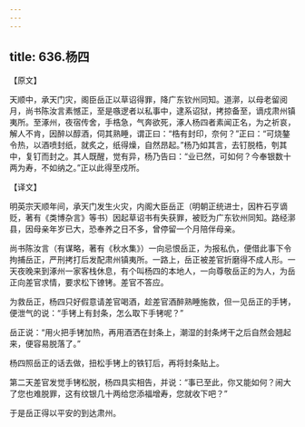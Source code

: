 ```yaml
---
---
---
```

title: 636.杨四
---



【原文】

天顺中，承天门灾，阁臣岳正以草诏得罪，降广东钦州同知。道漷，以母老留阅月，尚书陈汝言素憾正，至是嗾逻者以私事中，逮系诏狱，拷掠备至，谪戍肃州镇夷所。至涿州，夜宿传舍，手梏急，气奔欲死，涿人杨四者素闻正名，为之祈哀，解人不肯，因醉以醇酒，伺其熟睡，谓正曰：“梏有封印，奈何？”正曰：“可烧鏊令热，以酒喷封纸，就炙之，纸得燥，自然昂起。”杨乃如其言，去钉脱梏，刳其中，复钉而封之。其人既醒，觉有异，杨乃告曰：“业已然，可如何？今奉银数十两为寿，不如纳之。”正以此得至戍所。

【译文】

明英宗天顺年间，承天门发生火灾，内阁大臣岳正（明朝正统进士，因杵石亨谪贬，著有《类博杂言》等书）因起草诏书有失获罪，被贬为广东钦州同知。路经漷县，因母亲年岁已大，恐奉养之日不多，曾停留一个月陪伴母亲。

尚书陈汝言（有谋略，著有《秋水集》）一向忌恨岳正，为报私仇，便借此事下令拘捕岳正，严刑拷打后发配肃州镇夷所。一路上，岳正被差官折磨得不成人形。一天夜晚来到涿州一家客栈休息，有个叫杨四的本地人，一向尊敬岳正的为人，为岳正向差官求情，要求松下镣铐。差官不答应。

为救岳正，杨四只好假意请差官喝酒，趁差官酒醉熟睡施救，但一见岳正的手铐，便泄气的说：“手铐上有封条，怎么取下手铐呢？”

岳正说：“用火把手铐加热，再用酒洒在封条上，潮湿的封条烤干之后自然会翘起来，便容易脱落了。”

杨四照岳正的话去做，扭松手铐上的铁钉后，再将封条贴上。

第二天差官发觉手铐松脱，杨四具实相告，并说：“事已至此，你又能如何？闹大了您也难脱罪，这有纹银几十两给您添福增寿，您就收下吧？”

于是岳正得以平安的到达肃州。